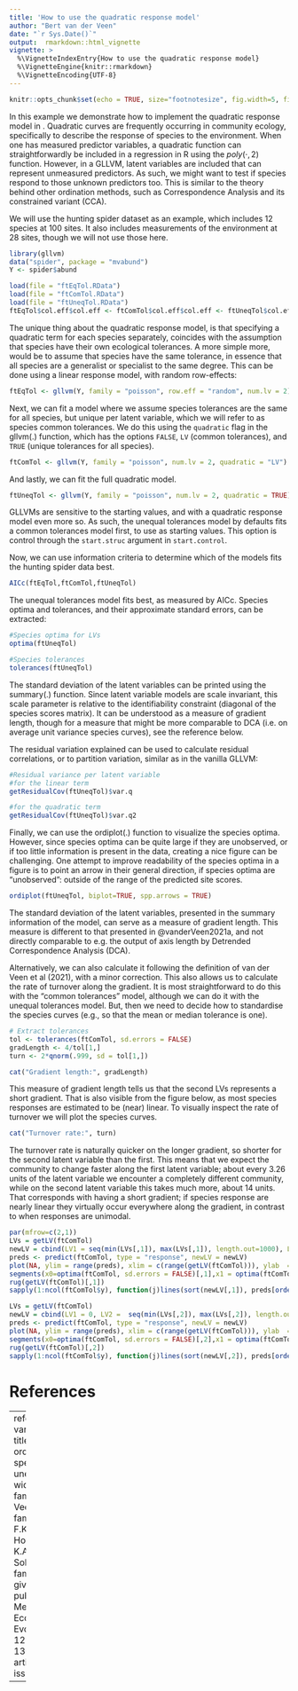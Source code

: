 ---
title: 'How to use the quadratic response model'
author: "Bert van der Veen"
date: "`r Sys.Date()`"
output:  rmarkdown::html_vignette
vignette: >
  %\VignetteIndexEntry{How to use the quadratic response model}
  %\VignetteEngine{knitr::rmarkdown}
  %\VignetteEncoding{UTF-8}
---

```{r setup, include=FALSE}
knitr::opts_chunk$set(echo = TRUE, size="footnotesize", fig.width=5, fig.height=5, fig.align="center",dev="png", code.frame = TRUE, warning = FALSE, fig.pos='H')
```

In this example we demonstrate how to implement the quadratic response model in \texttt{gllvm}. Quadratic curves are frequently occurring in community ecology, specifically to describe the response of species to the environment. When one has measured predictor variables, a quadratic function can straightforwardly be included in a regression in R using the $poly(\cdot,2)$ function. However, in a GLLVM, latent variables are included that can represent unmeasured predictors. As such, we might want to test if species respond to those unknown predictors too. This is similar to the theory behind other ordination methods, such as Correspondence Analysis and its constrained variant (CCA).

We will use the hunting spider dataset as an example, which includes 12 species at 100 sites. It also includes measurements of the environment at 28 sites, though we will not use those here.

```{r, message=F, warning=F}
library(gllvm)
data("spider", package = "mvabund")
Y <- spider$abund
```

```{r, echo=FALSE}
load(file = "ftEqTol.RData")
load(file = "ftComTol.RData")
load(file = "ftUneqTol.RData")
ftEqTol$col.eff$col.eff <- ftComTol$col.eff$col.eff <- ftUneqTol$col.eff$col.eff <- FALSE
```

The unique thing about the quadratic response model, is that specifying a quadratic term for each species separately, coincides with the assumption that species have their own ecological tolerances. A more simple more, would be to assume that species have the same tolerance, in essence that all species are a generalist or specialist to the same degree. This can be done using a linear response model, with random row-effects:


```{r, eval = FALSE}
ftEqTol <- gllvm(Y, family = "poisson", row.eff = "random", num.lv = 2)
```

Next, we can fit a model where we assume species tolerances are the same for all species, but unique per latent variable, which we will refer to as species common tolerances. We do this using the `quadratic` flag in the $\text{gllvm}(.)$ function, which has the options `FALSE`, `LV` (common tolerances), and `TRUE` (unique tolerances for all species).

```{r, eval = FALSE}
ftComTol <- gllvm(Y, family = "poisson", num.lv = 2, quadratic = "LV")
```

And lastly, we can fit the full quadratic model.

```{r, eval = FALSE}
ftUneqTol <- gllvm(Y, family = "poisson", num.lv = 2, quadratic = TRUE)
```

GLLVMs are sensitive to the starting values, and with a quadratic response model even more so. As such, the unequal tolerances model by defaults fits a common tolerances model first, to use as starting values. This option is control through the `start.struc` argument in `start.control`.

Now, we can use information criteria to determine which of the models fits the hunting spider data best.

```{r}
AICc(ftEqTol,ftComTol,ftUneqTol)
```
The unequal tolerances model fits best, as measured by AICc. Species optima and tolerances, and their approximate standard errors, can be extracted:

```{r }
#Species optima for LVs
optima(ftUneqTol)

#Species tolerances
tolerances(ftUneqTol)
```

The standard deviation of the latent variables can be printed using the $\text{summary}(.)$ function. Since latent variable models are scale invariant, this scale parameter is relative to the identifiability constraint (diagonal of the species scores matrix). It can be understood as a measure of gradient length, though for a measure that might be more comparable to DCA (i.e. on average unit variance species curves), see the reference below.

The residual variation explained can be used to calculate residual correlations, or to partition variation, similar as in the vanilla GLLVM:
```{r}
#Residual variance per latent variable
#for the linear term
getResidualCov(ftUneqTol)$var.q

#for the quadratic term
getResidualCov(ftUneqTol)$var.q2
```

Finally, we can use the $\text{ordiplot}(.)$ function to visualize the species optima. However, since species optima can be quite large if they are unobserved, or if too little information is present in the data, creating a nice figure can be challenging. One attempt to improve readability of the species optima in a figure is to point an arrow in their general direction, if species optima are "unobserved": outside of the range of the predicted site scores.

```{r quad_plot}
ordiplot(ftUneqTol, biplot=TRUE, spp.arrows = TRUE)
```

The standard deviation of the latent variables, presented in the summary information of the model, can serve as a measure of gradient length. This measure is different to that presented in @vanderVeen2021a, and not directly comparable to e.g. the output of axis length by Detrended Correspondence Analysis (DCA).

Alternatively, we can also calculate it following the definition of van der Veen et al (2021), with a minor correction. This also allows us to calculate the rate of turnover along the gradient. It is most straightforward to do this with the "common tolerances" model, although we can do it with the unequal tolerances model. But, then we need to decide how to standardise the species curves (e.g., so that the mean or median tolerance is one).

```{r grad_length}
# Extract tolerances
tol <- tolerances(ftComTol, sd.errors = FALSE)
gradLength <- 4/tol[1,]
turn <- 2*qnorm(.999, sd = tol[1,])
```

```{r grad_length_res}
cat("Gradient length:", gradLength)
```

This measure of gradient length tells us that the second LVs represents a short gradient. That is also visible from the figure below, as most species responses are estimated to be (near) linear.
To visually inspect the rate of turnover we will plot the species curves.

```{r turn}
cat("Turnover rate:", turn)
```

The turnover rate is naturally quicker on the longer gradient, so shorter for the second latent variable than the first. This means that we expect the community to change faster along the first latent variable; about every 3.26 units of the latent variable we encounter a completely different community, while on the second latent variable this takes much more, about 14 units. That corresponds with having a short gradient; if species response are nearly linear they virtually occur everywhere along the gradient, in contrast to when responses are unimodal.

```{r curves, results = "hide", fig.height = 10}
par(mfrow=c(2,1))
LVs = getLV(ftComTol)
newLV = cbind(LV1 = seq(min(LVs[,1]), max(LVs[,1]), length.out=1000), LV2 = 0)
preds <- predict(ftComTol, type = "response", newLV = newLV)
plot(NA, ylim = range(preds), xlim = c(range(getLV(ftComTol))), ylab  = "Predicted response", xlab = "LV1")
segments(x0=optima(ftComTol, sd.errors = FALSE)[,1],x1 = optima(ftComTol, sd.errors = FALSE)[,1], y0 = rep(0, ncol(ftComTol$y)), y1 = apply(preds,2,max), col = "red", lty = "dashed", lwd = 2)
rug(getLV(ftComTol)[,1])
sapply(1:ncol(ftComTol$y), function(j)lines(sort(newLV[,1]), preds[order(newLV[,1]),j], lwd = 2))

LVs = getLV(ftComTol)
newLV = cbind(LV1 = 0, LV2 =  seq(min(LVs[,2]), max(LVs[,2]), length.out=1000))
preds <- predict(ftComTol, type = "response", newLV = newLV)
plot(NA, ylim = range(preds), xlim = c(range(getLV(ftComTol))), ylab  = "Predicted response", xlab = "LV2")
segments(x0=optima(ftComTol, sd.errors = FALSE)[,2],x1 = optima(ftComTol, sd.errors = FALSE)[,2], y0 = rep(0, ncol(ftComTol$y)), y1 = apply(preds,2,max), col = "red", lty = "dashed", lwd = 2)
rug(getLV(ftComTol)[,2])
sapply(1:ncol(ftComTol$y), function(j)lines(sort(newLV[,2]), preds[order(newLV[,2]),j], lwd = 2))
```

# References

---
references:
- id: vanderVeen2021a
  title: Model-based ordination for species with unequal niche widths.
  author: 
  - family: van der Veen
    given: B.
  - family: Hui
    given: F.K.C.
  - family: Hovstad
    given: K.A.
  - family: Solbu
    given: E.B.
  - family: O'Hara
    given: R.B.
  publisher: Methods in Ecology and Evolution
  volume: 12
  page: 1288-1300
  type: article-journal
  issued:
    year: 2021

---